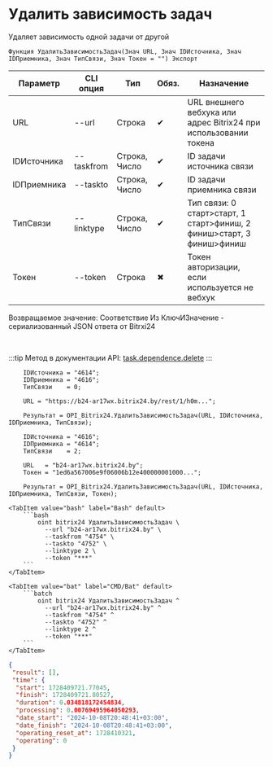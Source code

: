 ﻿---
sidebar_position: 24
---


# Удалить зависимость задач
 Удаляет зависимость одной задачи от другой



`Функция УдалитьЗависимостьЗадач(Знач URL, Знач IDИсточника, Знач IDПриемника, Знач ТипСвязи, Знач Токен = "") Экспорт`

  | Параметр | CLI опция | Тип | Обяз. | Назначение |
  |-|-|-|-|-|
  | URL | --url | Строка | &#x2714; | URL внешнего вебхука или адрес Bitrix24 при использовании токена |
  | IDИсточника | --taskfrom | Строка, Число | &#x2714; | ID задачи источника связи |
  | IDПриемника | --taskto | Строка, Число | &#x2714; | ID задачи приемника связи |
  | ТипСвязи | --linktype | Строка, Число | &#x2714; | Тип связи: 0 старт>старт, 1 старт>финиш, 2 финиш>старт, 3 финиш>финиш |
  | Токен | --token | Строка | &#x2716; | Токен авторизации, если используется не вебхук |

  
  Возвращаемое значение:   Соответствие Из КлючИЗначение - сериализованный JSON ответа от Bitrxi24

<br/>

:::tip
Метод в документации API: [task.dependence.delete](https://dev.1c-bitrix.ru/rest_help/tasks/task/dependence/task_dependence_delete.php)
:::
<br/>



```bsl title="Пример использования для 1С:Предприятие/OneScript"
    IDИсточника = "4614";
    IDПриемника = "4616";
    ТипСвязи    = 0;

    URL = "https://b24-ar17wx.bitrix24.by/rest/1/h0m...";

    Результат = OPI_Bitrix24.УдалитьЗависимостьЗадач(URL, IDИсточника, IDПриемника, ТипСвязи);

    IDИсточника = "4616";
    IDПриемника = "4614";
    ТипСвязи    = 2;

    URL   = "b24-ar17wx.bitrix24.by";
    Токен = "1ed6a567006e9f06006b12e400000001000...";

    Результат = OPI_Bitrix24.УдалитьЗависимостьЗадач(URL, IDИсточника, IDПриемника, ТипСвязи, Токен);
```
    

 <Tabs>
  
    <TabItem value="bash" label="Bash" default>
        ```bash
            oint bitrix24 УдалитьЗависимостьЗадач \
              --url "b24-ar17wx.bitrix24.by" \
              --taskfrom "4754" \
              --taskto "4752" \
              --linktype 2 \
              --token "***"
        ```
    </TabItem>
  
    <TabItem value="bat" label="CMD/Bat" default>
        ```batch
            oint bitrix24 УдалитьЗависимостьЗадач ^
              --url "b24-ar17wx.bitrix24.by" ^
              --taskfrom "4754" ^
              --taskto "4752" ^
              --linktype 2 ^
              --token "***"
        ```
    </TabItem>
</Tabs>


```json title="Результат"
{
 "result": [],
 "time": {
  "start": 1728409721.77045,
  "finish": 1728409721.80527,
  "duration": 0.034818172454834,
  "processing": 0.00769495964050293,
  "date_start": "2024-10-08T20:48:41+03:00",
  "date_finish": "2024-10-08T20:48:41+03:00",
  "operating_reset_at": 1728410321,
  "operating": 0
 }
}
```
